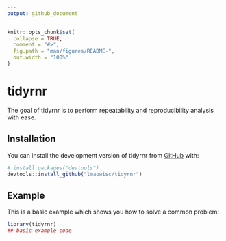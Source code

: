 ```yaml
---
output: github_document
---
```


<!-- README.md is generated from README.Rmd. Please edit that file -->

```r
knitr::opts_chunk$set(
  collapse = TRUE,
  comment = "#>",
  fig.path = "man/figures/README-",
  out.width = "100%"
)
```

# tidyrnr

<!-- badges: start -->
<!-- badges: end -->

The goal of tidyrnr is to perform repeatability and reproducibility analysis with ease.

## Installation

You can install the development version of tidyrnr from [GitHub](https://github.com/) with:

``` r
# install.packages("devtools")
devtools::install_github("lmaowisc/tidyrnr")
```

## Example

This is a basic example which shows you how to solve a common problem:

```r
library(tidyrnr)
## basic example code
```

